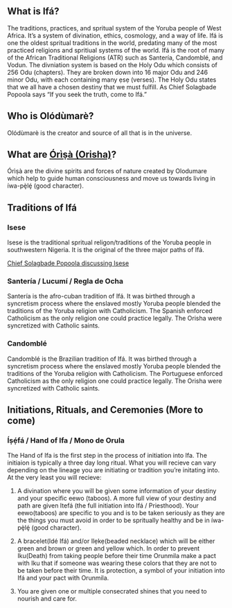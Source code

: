 ## What is Ifá?

The traditions, practices, and spritual system of the Yoruba people of West Africa. It's a system of divination, ethics, cosmology, and a way of life. Ifá is one the oldest spritual traditions in the world, predating many of the most practiced religions and spritiual systems of the world. Ifá is the root of many of the African Traditional Religions (ATR) such as Santería, Candomblé, and Vodun. The divniation system is based on the Holy Odu which consists of 256 Odu (chapters). They are broken down into 16 major Odu and 246 minor Odu, with each containing many ẹsẹ (verses). The Holy Odu states that we all have a chosen destiny that we must fulfill. As Chief Solagbade Popoola says "If you seek the truth, come to Ifá."

## Who is Olódùmarè?
Olódùmarè is the creator and source of all that is in the universe.

## What are [Órìṣà (Orisha) ](orisha.qmd)?
Órìṣà are the divine spirits and forces of nature created by Olodumare which help to guide human consciousness and move us towards living in íwa-pȩ̀lȩ́ (good character).

## Traditions of Ifá

### Isese
Isese is the traditional spritual religon/traditions of the Yoruba people in southwestern Nigeria. It is the original of the three major paths of Ifá.

[Chief Solagbade Popoola discussing Isese](https://www.youtube.com/live/juc_kapaUFo?feature=share)

### Santería / Lucumí / Regla de Ocha

Santería is the afro-cuban tradition of Ifá. It was birthed through a syncretism process where the enslaved mostly Yoruba people blended the traditions of the Yoruba religion with Catholicism. The Spanish enforced Catholicism as the only religion one could practice legally. The Orisha were syncretized with Catholic saints.

### Candomblé

Candomblé is the Brazilian tradition of Ifá. It was birthed through a syncretism process where the enslaved mostly Yoruba people blended the traditions of the Yoruba religion with Catholicism. The Portuguese enforced Catholicism as the only religion one could practice legally. The Orisha were syncretized with Catholic saints.

## Initiations, Rituals, and Ceremonies (More to come)

### Íṣẹ́fá / Hand of Ifa / Mono de Orula

The Hand of Ifa is the first step in the process of initiation into Ifa. The initiaion is typically a three day long ritual. What you will recieve can vary depending on the lineage you are initiating or tradition you're initating into. At the very least you will recieve:

1. A divination where you will be given some information of your destiny and your specific eewo (taboos). A more full view of your destiny and path are given Itefá (the full initiation into Ifá / Priesthood). Your eewo(taboos) are specific to you and is to be taken seriously as they are the things you must avoid in order to be spritually healthy and be in íwa-pȩ̀lȩ́ (good character).

2. A bracelet(Idé Ifá) and/or Ilẹkẹ(beaded necklace) which will be either green and brown or green and yellow which. In order to prevent Iku(Death) from taking people before their time Orunmila make a pact with Iku that if someone was wearing these colors that they are not to be taken before their time. It is protection, a symbol of your initiation into Ifá and your pact with Orunmila.

3. You are given one or multiple consecrated shines that you need to nourish and care for.



